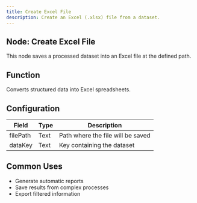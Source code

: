 ```yaml
---
title: Create Excel File
description: Create an Excel (.xlsx) file from a dataset.
---
```


## Node: Create Excel File

This node saves a processed dataset into an Excel file at the defined path.

## Function
Converts structured data into Excel spreadsheets.

## Configuration

| Field     | Type   | Description                                |
|-----------|--------|--------------------------------------------|
| filePath  | Text   | Path where the file will be saved          |
| dataKey   | Text   | Key containing the dataset                |

## Common Uses
- Generate automatic reports
- Save results from complex processes
- Export filtered information
